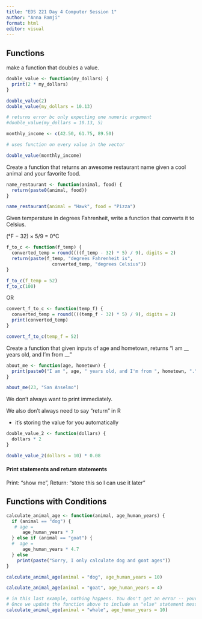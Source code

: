```yaml
---
title: "EDS 221 Day 4 Computer Session 1"
author: "Anna Ramji"
format: html
editor: visual
---
```


## Functions

make a function that doubles a value.

```r
double_value <- function(my_dollars) {
  print(2 * my_dollars)
}
```

```r
double_value(2)
double_value(my_dollars = 10.13)
```

```r
# returns error bc only expecting one numeric argument
#double_value(my_dollars = 10.13, 5)
```

```r
monthly_income <- c(42.50, 61.75, 89.50)

# uses function on every value in the vector 

double_value(monthly_income)
```

Create a function that returns an awesome restaurant name given a cool animal and your favorite food.

```r
name_restaurant <- function(animal, food) {
  return(paste0(animal, food))
}
```

```r
name_restaurant(animal = "Hawk", food = "Pizza")
```

Given temperature in degrees Fahrenheit, write a function that converts it to Celsius.

(°F − 32) × 5/9 = 0°C

```r
f_to_c <- function(f_temp) {
  converted_temp = round((((f_temp - 32) * 5) / 9), digits = 2)
  return(paste(f_temp, "degrees Fahrenheit is",
                 converted_temp, "degrees Celsius"))
}
```

```r
f_to_c(f_temp = 52)
f_to_c(100)
```

OR

```r
convert_f_to_c <- function(temp_f) {
  converted_temp = round((((temp_f - 32) * 5) / 9), digits = 2)
  print(converted_temp)
}
```

```r
convert_f_to_c(temp_f = 52)
```

Create a function that given inputs of age and hometown, returns "I am \_\_ years old, and I'm from \_\_"

```r
about_me <- function(age, hometown) {
  print(paste0("I am ", age, " years old, and I'm from ", hometown, "."))
}
```

```r
about_me(23, "San Anselmo")
```

We don't always want to print immediately.

We also don't always need to say "return" in R

-   it's storing the value for you automatically

```r
double_value_2 <- function(dollars) {
  dollars * 2
}
```

```r
double_value_2(dollars = 10) * 0.08
```

#### Print statements and return statements

Print: "show me", Return: "store this so I can use it later"

## Functions with Conditions

```r
calculate_animal_age <- function(animal, age_human_years) {
  if (animal == "dog") {
   # age = 
      age_human_years * 7
  } else if (animal == "goat") {
  #  age = 
      age_human_years * 4.7
  } else 
    print(paste("Sorry, I only calculate dog and goat ages"))
}
```

```r
calculate_animal_age(animal = "dog", age_human_years = 10)

calculate_animal_age(animal = "goat", age_human_years = 4)

# in this last example, nothing happens. You don't get an error -- your if statements aren't even evaluated. 
# Once we update the function above to include an "else" statement message, we get a more helpful experience. 
calculate_animal_age(animal = "whale", age_human_years = 10)
```
